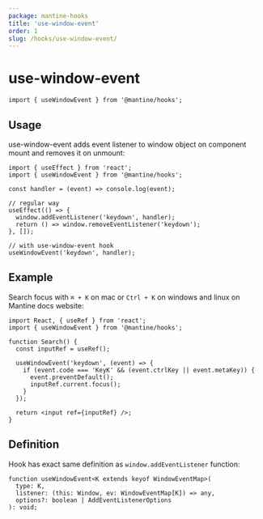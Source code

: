 ```yaml
---
package: mantine-hooks
title: 'use-window-event'
order: 1
slug: /hooks/use-window-event/
---
```


# use-window-event

<PageHeader
  source="mantine-hooks/src/use-window-event/use-window-event.ts"
  docs="hooks/use-window-event.mdx"
  package="@mantine/hooks"
/>

```tsx
import { useWindowEvent } from '@mantine/hooks';
```

## Usage

use-window-event adds event listener to window object on component mount and removes it on unmount:

```tsx
import { useEffect } from 'react';
import { useWindowEvent } from '@mantine/hooks';

const handler = (event) => console.log(event);

// regular way
useEffect(() => {
  window.addEventListener('keydown', handler);
  return () => window.removeEventListener('keydown');
}, []);

// with use-window-event hook
useWindowEvent('keydown', handler);
```

## Example

Search focus with `⌘ + K` on mac or `Ctrl + K` on windows and linux on Mantine docs website:

```tsx
import React, { useRef } from 'react';
import { useWindowEvent } from '@mantine/hooks';

function Search() {
  const inputRef = useRef();

  useWindowEvent('keydown', (event) => {
    if (event.code === 'KeyK' && (event.ctrlKey || event.metaKey)) {
      event.preventDefault();
      inputRef.current.focus();
    }
  });

  return <input ref={inputRef} />;
}
```

## Definition

Hook has exact same definition as `window.addEventListener` function:

```tsx
function useWindowEvent<K extends keyof WindowEventMap>(
  type: K,
  listener: (this: Window, ev: WindowEventMap[K]) => any,
  options?: boolean | AddEventListenerOptions
): void;
```

